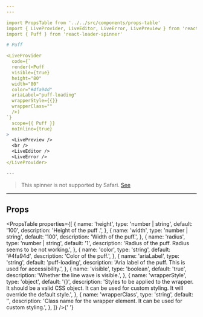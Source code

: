```yaml
---
---

import PropsTable from '../../src/components/props-table'
import { LiveProvider, LiveEditor, LiveError, LivePreview } from 'react-live'
import { Puff } from 'react-loader-spinner'

# Puff

<LiveProvider
  code={`
  render(<Puff
  visible={true}
  height="80"
  width="80"
  color="#4fa94d"
  ariaLabel="puff-loading"
  wrapperStyle={{}}
  wrapperClass=""
  />)
`}
  scope={{ Puff }}
  noInline={true}
>
  <LivePreview />
  <br />
  <LiveEditor />
  <LiveError />
</LiveProvider>

---
```


> This spinner is not supported by Safari. [See](https://github.com/mhnpd/react-loader-spinner/issues/150)

---

## Props

<PropsTable
  properties={[
    {
      name: 'height',
      type: 'number | string',
      default: '100',
      description: 'Height of the puff .',
    },
    {
      name: 'width',
      type: 'number | string',
      default: '100',
      description: 'Width of the puff.',
    },
    {
      name: 'radius',
      type: 'number | string',
      default: '1',
      description: 'Radius of the puff. Radius seems to be not working.',
    },
    {
      name: 'color',
      type: 'string',
      default: '#4fa94d',
      description: 'Color of the puff.',
    },
    {
      name: 'ariaLabel',
      type: 'string',
      default: 'puff-loading',
      description: 'Aria label of the puff. This is used for accessibility.',
    },
    {
      name: 'visible',
      type: 'boolean',
      default: 'true',
      description: 'Whether the line wave is visible.',
    },
    {
      name: 'wrapperStyle',
      type: 'object',
      default: '{}',
      description:
        'Styles to be applied to the wrapper. It should be a valid CSS object. It can be used for custom styling. It will override the default style.',
    },
    {
      name: 'wrapperClass',
      type: 'string',
      default: '',
      description:
        'Class name for the wrapper element. It can be used for custom styling.',
    },
  ]}
/>{' '}
